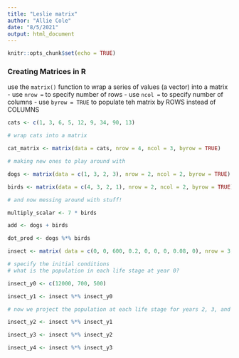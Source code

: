 ```yaml
---
title: "Leslie matrix"
author: "Allie Cole"
date: "8/5/2021"
output: html_document
---
```


```r
knitr::opts_chunk$set(echo = TRUE)
```

### Creating Matrices in R 

use the `matrix()` function to wrap a series of values (a vector) into a matrix 
- use `nrow =` to specify number of rows 
- use `ncol =` to specify number of columns
- use `byrow = TRUE` to populate teh matrix by ROWS instead of COLUMNS  

```r
cats <- c(1, 3, 6, 5, 12, 9, 34, 90, 13)

# wrap cats into a matrix 

cat_matrix <- matrix(data = cats, nrow = 4, ncol = 3, byrow = TRUE)
```

```r
# making new ones to play around with 

dogs <- matrix(data = c(1, 3, 2, 3), nrow = 2, ncol = 2, byrow = TRUE)

birds <- matrix(data = c(4, 3, 2, 1), nrow = 2, ncol = 2, byrow = TRUE)
```

```r
# and now messing around with stuff!

multiply_scalar <- 7 * birds

add <- dogs + birds

dot_prod <- dogs %*% birds
```


```r

insect <- matrix( data = c(0, 0, 600, 0.2, 0, 0, 0, 0.08, 0), nrow = 3, ncol = 3, byrow = TRUE)

# specify the initial conditions 
# what is the population in each life stage at year 0?

insect_y0 <- c(12000, 700, 500)

insect_y1 <- insect %*% insect_y0 

# now we project the population at each life stage for years 2, 3, and 4 

insect_y2 <- insect %*% insect_y1

insect_y3 <- insect %*% insect_y2

insect_y4 <- insect %*% insect_y3

```


